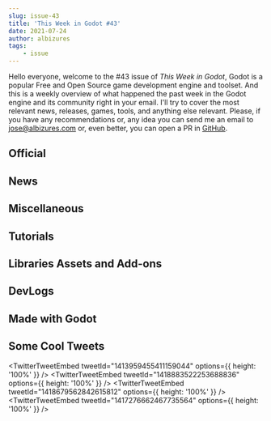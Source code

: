 ```yaml
---
slug: issue-43
title: 'This Week in Godot #43'
date: 2021-07-24
author: albizures
tags:
	- issue
---
```


Hello everyone, welcome to the #43 issue of _This Week in Godot_, Godot is a popular Free and Open Source game development engine and toolset. And this is a weekly overview of what happened the past week in the Godot engine and its community right in your email. I'll try to cover the most relevant news, releases, games, tools, and anything else relevant. Please, if you have any recommendations or, any idea you can send me an email to jose@albizures.com or, even better, you can open a PR in [GitHub](https://github.com/albizures/ThisWeekInGodot).

## Official

<Card
	author="Godot Engine"
	link="https://godotengine.org/article/about-godot4-vulkan-gles3-and-gles2"
	section="Official"
	label="About Godot 4, Vulkan, GLES3 and GLES2"
	description="As the alpha of Godot 4.0 comes closer and closer, we wanted to spend some words to clarify the direction that Godot 4 has taken in regard of rendering back-ends."
	publisher="Godot Engine"
	icon="https://godotengine.org/themes/godotengine/assets/favicon.png"
	cover="https://godotengine.org/storage/app/uploads/public/60f/438/4ca/60f4384ca5805220006247.png"
	date="2021-07-18T09:00:00.000Z"
/>

<Card
	author="Godot Engine"
	link="https://godotengine.org/article/godot-showcase-garden-path-developer-talks-about-his-experience"
	section="Official"
	label="Godot Showcase - The Garden Path developer talks about his experience"
	description="This week, we are interviewing Louis Durrant about his game The Garden Path. It will be released in Autumn/Winter 2021 for Windows, macOS and Linux."
	publisher="Godot Engine"
	icon="https://godotengine.org/themes/godotengine/assets/favicon.png"
	cover="https://godotengine.org/storage/app/uploads/public/60f/9a7/b1e/60f9a7b1eb0ca060142976.jpg"
	date="2021-07-22T09:00:00.000Z"
/>

## News

<Card
	author="Vinny Guerrero"
	link="https://twitter.com/viniguerrero/status/1417891278138875915"
	section="News"
	label="Godot Exporter: Finally added support for iOS Builds (XcodeProj) and HTML5"
	description=""
	publisher="Twitter"
	icon="https://abs.twimg.com/responsive-web/client-web/icon-ios.b1fc7275.png"
	cover="https://github.com/vini-guerrero/godot-exporter/raw/master/screenshots/Artifacts.png?raw=true"
	date="2021-07-21T09:00:00.000Z"
/>

<Card
	author="godotengine"
	link="https://github.com/godotengine/godot-proposals/issues/3003"
	section="News"
	label="Improve “Instantiate Child Scene” popup. · Issue #3003 · godotengine/godot-proposals"
	description='Describe the project you are working on FPS Demo Describe the problem or limitation you are having in your project The "Instantiate Child Scene" popup works almost well because of the sea...'
	publisher="GitHub"
	icon="https://github.com/windows-tile.png"
	cover="https://opengraph.githubassets.com/ffae7b8e061ad9835dae8c6f2000d0541d2b2298dbd2b2a9beea5cbad78f8d57/godotengine/godot-proposals/issues/3003"
	date="2021-07-17T09:00:00.000Z"
/>

## Miscellaneous

<Card
	author="Mean Gene Hacks"
	link="https://youtu.be/-vvxBWVXxe4"
	section="Miscellaneous"
	label="Godot vs. Unity Part 2: Pushing each Engine to its Limits!"
	description="This video is 2nd episode where we push Godot 3.3.2 to the very limits by removing the overhead of the Nodes and implementing a PhysicsServer. We try various..."
	publisher="YouTube"
	icon="https://www.youtube.com/s/desktop/1802aa0e/img/favicon_144x144.png"
	cover="https://i.ytimg.com/vi/-vvxBWVXxe4/maxresdefault.jpg"
	date="2021-07-23T00:00:00.000Z"
/>

<Card
	author="Everything and Nothing Dev"
	link="https://youtu.be/KM72QaC5yiA"
	section="Miscellaneous"
	label="Godot 4.0 AAA Graphics? “The Junk Shop”"
	description="I tried porting a Blender demo scene to Godot to see how it goes."
	publisher="YouTube"
	icon="https://www.youtube.com/s/desktop/1802aa0e/img/favicon_144x144.png"
	cover="https://i.ytimg.com/vi/KM72QaC5yiA/hqdefault.jpg"
	date="2021-07-21T00:00:00.000Z"
/>

<Card
	author="CodingKaiju"
	link="https://youtu.be/GRa3OdJf7oE"
	section="Miscellaneous"
	label="Godot’s Quarterly Health Checkup"
	description=""
	publisher="YouTube"
	icon="https://www.youtube.com/s/desktop/1802aa0e/img/favicon_144x144.png"
	cover="https://i.ytimg.com/vi/GRa3OdJf7oE/maxresdefault.jpg"
	date="2021-07-23T00:00:00.000Z"
/>

<Card
	author="Gamefromscratch"
	link="https://youtu.be/TLh-EJ_jMq4"
	section="Miscellaneous"
	label="Godot 4 Is Now Vulkan Only - No OpenGL Support"
	description="Godot have just announced that Godot 4 is only going to support Vulkan out of the box. There will not be support for OpenGL ES, which will hopefully be adde..."
	publisher="YouTube"
	icon="https://www.youtube.com/s/desktop/1802aa0e/img/favicon_144x144.png"
	cover="https://i.ytimg.com/vi/TLh-EJ_jMq4/maxresdefault.jpg"
	date="2021-07-19T00:00:00.000Z"
/>

## Tutorials

<Card
	author="ContentWonder"
	link="https://youtu.be/ESxRKqdu34M"
	section="Tutorials"
	label="How to Create a Simple Popup Menu in Godot"
	description="In this video you will learn how to create a simple popup menu in Godot."
	publisher="YouTube"
	icon="https://www.youtube.com/s/desktop/1802aa0e/img/favicon_144x144.png"
	cover="https://i.ytimg.com/vi/ESxRKqdu34M/hqdefault.jpg"
	date="2021-07-23T00:00:00.000Z"
/>

<Card
	author="PlayWithFurcifer"
	link="https://youtu.be/0CxzLxgJ2Sw"
	section="Tutorials"
	label="13 Things We Wish We Knew Earlier | Godot Engine Tutorial"
	description="These 13 tricks and features are helpful for anyone developing with Godot!"
	publisher="YouTube"
	icon="https://www.youtube.com/s/desktop/1802aa0e/img/favicon_144x144.png"
	cover="https://i.ytimg.com/vi/0CxzLxgJ2Sw/hqdefault.jpg"
	date="2021-07-18T00:00:00.000Z"
/>

<Card
	author="Delano Lourenco"
	link="https://youtu.be/suAXTmzDJ1s"
	section="Tutorials"
	label="Make the Minecraft Menu from scratch | Godot Tutorial"
	description="In this video you will learn how to make the Minecraft Menu from scratch in Godot 3.3.2."
	publisher="YouTube"
	icon="https://www.youtube.com/s/desktop/1802aa0e/img/favicon_144x144.png"
	cover="https://i.ytimg.com/vi/suAXTmzDJ1s/maxresdefault.jpg"
	date="2021-07-23T00:00:00.000Z"
/>

<Card
	author="Dicode"
	link="https://youtu.be/uvuxAT1XoRs"
	section="Tutorials"
	label="Every Type of Progress Bar available in Godot | Dicode"
	description="No matter what game you are creating you will need to make a progress bar. Progress bar are not just limited to health bars but can be use in many others way..."
	publisher="YouTube"
	icon="https://www.youtube.com/s/desktop/1802aa0e/img/favicon_144x144.png"
	cover="https://i.ytimg.com/vi/uvuxAT1XoRs/maxresdefault.jpg"
	date="2021-07-22T00:00:00.000Z"
/>

<Card
	author="Chance. E"
	link="https://youtu.be/EHFUS95FKEo"
	section="Tutorials"
	label="Godot Softbody In 2D"
	description="Just a little squishy boi in Godot."
	publisher="YouTube"
	icon="https://www.youtube.com/s/desktop/1802aa0e/img/favicon_144x144.png"
	cover="https://i.ytimg.com/vi/EHFUS95FKEo/maxresdefault.jpg"
	date="2021-07-22T00:00:00.000Z"
/>

<Card
	author="Arith metic"
	link="https://youtu.be/nhCJhLisXcg"
	section="Tutorials"
	label="Using setget in Godot - Godot Tutorial"
	description="A Short Tutorial covering how to set up getters and setters in Godot using the setget keyword in Godot."
	publisher="YouTube"
	icon="https://www.youtube.com/s/desktop/1802aa0e/img/favicon_144x144.png"
	cover="https://i.ytimg.com/vi/nhCJhLisXcg/maxresdefault.jpg"
	date="2021-07-20T00:00:00.000Z"
/>

<Card
	author="Nesi"
	link="https://youtu.be/p9NB_pO9u14"
	section="Tutorials"
	label="How to Make Parallax Backgrounds in Godot."
	description="This is how to use the ParallaxBackground and ParallaxLayer nodes in the Godot engine."
	publisher="YouTube"
	icon="https://www.youtube.com/s/desktop/1802aa0e/img/favicon_144x144.png"
	cover="https://i.ytimg.com/vi/p9NB_pO9u14/maxresdefault.jpg"
	date="2021-07-20T00:00:00.000Z"
/>

<Card
	author="Arcane Energy"
	link="https://youtu.be/1u4817DKvb8"
	section="Tutorials"
	label="NinePatchRect - Godot Tutorial"
	description="Learn how to create scalable panels and text boxes using the NinePatchRect in Godot."
	publisher="YouTube"
	icon="https://www.youtube.com/s/desktop/1802aa0e/img/favicon_144x144.png"
	cover="https://i.ytimg.com/vi/1u4817DKvb8/maxresdefault.jpg"
	date="2021-07-20T00:00:00.000Z"
/>

<Card
	author="Solo CodeNet"
	link="https://youtu.be/VYR34kgvzeo"
	section="Tutorials"
	label="Godot: Area Spikes with tilemap"
	description=""
	publisher="YouTube"
	icon="https://www.youtube.com/s/desktop/1802aa0e/img/favicon_144x144.png"
	cover="https://i.ytimg.com/vi/VYR34kgvzeo/maxresdefault.jpg"
	date="2021-07-19T00:00:00.000Z"
/>

<Card
	author="scriptblocks"
	link="https://youtu.be/6r-Ti1chPvc"
	section="Tutorials"
	label="Recreate Stardew Valley in Godot : Dialog"
	description="Tutorial on recreating the Stardew Valley Dialog in Godot"
	publisher="YouTube"
	icon="https://www.youtube.com/s/desktop/1802aa0e/img/favicon_144x144.png"
	cover="https://i.ytimg.com/vi/6r-Ti1chPvc/hqdefault.jpg"
	date="2021-07-19T00:00:00.000Z"
/>

<Card
	author="RobThePole"
	link="https://youtu.be/MSAmebNNNyk"
	section="Tutorials"
	label="Godot Platformer Tutorial Episode 12"
	description="Video series in which I will cover the basics of creating a platformer game.In this video we are going to change it so the baseLevel uses the new coin the ne..."
	publisher="YouTube"
	icon="https://www.youtube.com/s/desktop/1802aa0e/img/favicon_144x144.png"
	cover="https://i.ytimg.com/vi/MSAmebNNNyk/maxresdefault.jpg"
	date="2021-07-18T00:00:00.000Z"
/>

<Card
	author="xen"
	link="https://youtu.be/Q2iWDNq5PaU"
	section="Tutorials"
	label="How to make Minecraft-style voxel terrain in Godot in 45 minutes (Tutorial)"
	description=""
	publisher="YouTube"
	icon="https://www.youtube.com/s/desktop/1802aa0e/img/favicon_144x144.png"
	cover="https://i.ytimg.com/vi/Q2iWDNq5PaU/maxresdefault.jpg"
	date="2021-07-17T00:00:00.000Z"
/>

<Card
	author="MoTaiGik Studio"
	link="https://youtu.be/CJFOnjDHqBs"
	section="Tutorials"
	label="Godot spring bone and apply to be hair physics"
	description="I enhance my jiggle bone previously I made to be a spring bone system.In this video I demonstrate how I use it as a hair physics"
	publisher="YouTube"
	icon="https://www.youtube.com/s/desktop/97f78af5/img/favicon_144x144.png"
	cover="https://i.ytimg.com/vi/CJFOnjDHqBs/maxresdefault.jpg"
	date="2021-07-18T00:00:00.000Z"
/>

<Card
	author="Gawe Game"
	link="https://youtu.be/vjOWl3c4OFQ"
	section="Tutorials"
	label="Bikin title screen dan transisi scene - Bagian #17: Gawe Game Platformer 2D"
	description="Video ke-17 dan video terakhir dari seri tutorial pembuatan game platformer 2D dengan Godot."
	publisher="YouTube"
	icon="https://www.youtube.com/s/desktop/1802aa0e/img/favicon_144x144.png"
	cover="https://i.ytimg.com/vi/vjOWl3c4OFQ/hqdefault.jpg"
	date="2021-07-17T00:00:00.000Z"
/>

<Card
	author="GDQuest"
	link="https://youtu.be/Kt5leCS8e8M"
	section="Tutorials"
	label="Godot GDScript Pro Tips"
	description=""
	publisher="YouTube"
	icon="https://www.youtube.com/s/desktop/1802aa0e/img/favicon_144x144.png"
	cover="https://i.ytimg.com/vi/Kt5leCS8e8M/hqdefault.jpg"
	date="2021-07-20T00:00:00.000Z"
/>

<Card
	author="Nevoski Studios"
	link="https://youtu.be/Z_AZWeqBYC4"
	section="Tutorials"
	label="Water Reflection Effect with No Code - Godot Tutorial"
	description="A simple reflection effect that doesn’t need code or shaders."
	publisher="YouTube"
	icon="https://www.youtube.com/s/desktop/1802aa0e/img/favicon_144x144.png"
	cover="https://i.ytimg.com/vi/Z_AZWeqBYC4/maxresdefault.jpg"
	date="2021-07-17T00:00:00.000Z"
/>

<Card
	author="Destus Gamez"
	link="https://youtu.be/1pBqFFiyfS4"
	section="Tutorials"
	label="Slow Motion Effect In Godot"
	description="Yo! In this video your gonna learn how to make a sloe motion effect in godot. By the end of the video you would have acquired a new effect to juice up your g..."
	publisher="YouTube"
	icon="https://www.youtube.com/s/desktop/1802aa0e/img/favicon_144x144.png"
	cover="https://i.ytimg.com/vi/1pBqFFiyfS4/hqdefault.jpg"
	date="2021-07-21T00:00:00.000Z"
/>

## Libraries Assets and Add-ons

<Card
	author="arlez80"
	link="https://godotshaders.com/shader/procedural-bamboo-shader/"
	section="Libraries Assets and Add-ons"
	label="Procedural Bamboo Shader"
	description="A procedural bamboo shader."
	publisher="Godot Shaders"
	icon="https://godotshaders.com/wp-content/uploads/2021/01/favicon.png"
	cover="https://godotshaders.com/wp-content/uploads/2021/01/bamboo.jpg"
	date="2021-07-20T11:19:27.000Z"
/>

<Card
	author="NekotoArts"
	link="https://godotshaders.com/shader/parallax-ice-for-fake-depth-to-plane-meshes/"
	section="Libraries Assets and Add-ons"
	label="Parallax Ice | Depth effect"
	description=""
	publisher="Godot Shaders"
	icon="https://godotshaders.com/wp-content/uploads/2021/01/favicon.png"
	cover="http://godotshaders.com/wp-content/uploads/2021/01/Screenshot-2021-07-19-184008.jpg"
	date="2021-07-23T14:40:06.000Z"
/>

<Card
	author="davidbasile"
	link="https://godotengine.org/asset-library/asset/1005"
	section="Libraries Assets and Add-ons"
	label="Ezd Interpolation"
	description="Ezd is a simple asset that allows you to easily create eased interpolations. You can use it for animations, movement, fade, i.e., polish for your game."
	publisher="Godot Asset Library"
	icon="https://godotengine.org/themes/godotengine/assets/favicon.png"
	cover="https://raw.githubusercontent.com/DavidBF16/ezd-interpolation/main/ezd-logo.png"
	date="2021-07-22"
/>

<Card
	author="Perfoon"
	link="https://godotengine.org/asset-library/asset/976"
	section="Libraries Assets and Add-ons"
	label="Multirun"
	description="Multirun allows starting multiple game instances at once."
	publisher="Godot Asset Library"
	icon="https://godotengine.org/themes/godotengine/assets/favicon.png"
	cover="https://github.com/perfoon/Multirun/raw/main/screenshots/MultirunIcon.png"
	date="2021-07-21"
/>

<Card
	author="AndreMicheletti"
	link="https://godotengine.org/asset-library/asset/1001"
	section="Libraries Assets and Add-ons"
	label="Agones SDK Plugin"
	description="This plugin adds Agones SDK functionality to GDScript."
	publisher="Godot Asset Library"
	icon="https://godotengine.org/themes/godotengine/assets/favicon.png"
	cover="https://raw.githubusercontent.com/AndreMicheletti/godot-agones-sdk/master/agones-sdk-icon.png"
	date="2021-07-21"
/>

<Card
	author="Maujoe"
	link="https://godotengine.org/asset-library/asset/595"
	section="Libraries Assets and Add-ons"
	label="Visual Shader Node Library"
	description="A collection of additional shader nodes ( + examples) that can be used in the visual shader editor to achieve common tasks faster."
	publisher="Godot Asset Library"
	icon="https://godotengine.org/themes/godotengine/assets/favicon.png"
	cover="https://raw.githubusercontent.com/Maujoe/Godot-Visual-Shader-Node-Library/master/addons/visual_shader_node_library/icon.png"
	date="2021-07-21"
/>

## DevLogs

<Card
	author="Daniel Demski"
	link="https://youtu.be/15LTqvZtrMo"
	section="DevLogs"
	label="6D minecraft? - Aperiodic Voxel Game devlog#1"
	description="The intro music is aperiodic too, played by me on a broken cello. The rest of the background music was a public domain recording of Beethoven Sonata no. 1, p..."
	publisher="YouTube"
	icon="https://www.youtube.com/s/desktop/1802aa0e/img/favicon_144x144.png"
	cover="https://i.ytimg.com/vi/15LTqvZtrMo/hqdefault.jpg"
	date="2021-07-22T00:00:00.000Z"
/>

<Card
	author="Checkov Stuff"
	link="https://youtu.be/h02hs7U8rwI"
	section="DevLogs"
	label="Putting Worms in Organs - Failing to Meet a Deadline"
	description="I took some time to work on a game jam and ended up with this. I promise that sticking the worms in organs makes more sense in context.... well, it will eve..."
	publisher="YouTube"
	icon="https://www.youtube.com/s/desktop/1802aa0e/img/favicon_144x144.png"
	cover="https://i.ytimg.com/vi/h02hs7U8rwI/maxresdefault.jpg"
	date="2021-07-21T00:00:00.000Z"
/>

<Card
	author="DevDuck"
	link="https://youtu.be/QZd-NFsF4wg"
	section="DevLogs"
	label="Building Equippable Gear for my Marine Biologist RPG!"
	description="Welcome to another devlog for Dauphin! In this episode I end up creating Dauphin’s first piece of wearable equipment - but not before making a tough decision..."
	publisher="YouTube"
	icon="https://www.youtube.com/s/desktop/1802aa0e/img/favicon_144x144.png"
	cover="https://i.ytimg.com/vi/QZd-NFsF4wg/hqdefault.jpg"
	date="2021-07-18T00:00:00.000Z"
/>

<Card
	author="John Ivess"
	link="https://youtu.be/Dsr8vzUTdTQ"
	section="DevLogs"
	label="Barking Irons is CONTINUED! | Devlog #1"
	description="Barking Irons is continued, and this video is the first devlog about it!Current development, future plans, and exciting announcements - all of it in this sho..."
	publisher="YouTube"
	icon="https://www.youtube.com/s/desktop/1802aa0e/img/favicon_144x144.png"
	cover="https://i.ytimg.com/vi/Dsr8vzUTdTQ/hqdefault.jpg"
	date="2021-07-17T00:00:00.000Z"
/>

<Card
	author="OraNN"
	link="https://youtu.be/5d9s4b_WM-8"
	section="DevLogs"
	label="Astreterre - Devlog 04 - English Version - Log Console"
	description=""
	publisher="YouTube"
	icon="https://www.youtube.com/s/desktop/1802aa0e/img/favicon_144x144.png"
	cover="https://i.ytimg.com/vi/5d9s4b_WM-8/maxresdefault.jpg"
	date="2021-07-22T00:00:00.000Z"
/>

<Card
	author="Quantum Code"
	link="https://youtu.be/KdOF7aUNgd8"
	section="DevLogs"
	label="Redesigning my entire 2D City Builder ! (ReignScape #Devlog 1)"
	description="Second IndieGame Devlog for ReignScape: An original and unique 2D strategy /city builder game made with Godot Engine C# and C"
	publisher="YouTube"
	icon="https://www.youtube.com/s/desktop/1802aa0e/img/favicon_144x144.png"
	cover="https://i.ytimg.com/vi/KdOF7aUNgd8/maxresdefault.jpg"
	date="2021-07-16T00:00:00.000Z"
/>

## Made with Godot

<Card
	author="argosopentech"
	link="https://github.com/argosopentech/Conquest"
	section="Made with Godot"
	label="Conquest: Risk-like game in Godot"
	description="Conquest is an online open source strategy game, very similar to RISK."
	publisher="GitHub"
	icon="https://github.com/windows-tile.png"
	cover="https://opengraph.githubassets.com/3b87b220c099ea2ea169692696c4cded1632160c01f5b8634ce70cfca2511b4b/argosopentech/Conquest"
	date="2021-07-24T09:00:00.000Z"
/>

<Card
	author="MrBlack"
	link="https://mrblack-619992.itch.io/hangtogether"
	section="Made with Godot"
	label="HangTogether"
	description="Its Hangman, but with your Friends!"
	publisher="itch.io"
	icon="https://img.itch.zone/aW1nLzY1MDg2NTIuanBn/32x32%23/ey7pAR.jpg"
	cover="https://img.itch.zone/aW1nLzY1MDg2NTIuanBn/original/fzzI2g.jpg"
	date="2021-07-19T11:49:18.519Z"
/>

<Card
	author="rainedoe"
	link="https://rainedoe.itch.io/creature-in-the-glass"
	section="Made with Godot"
	label="Creature in the Glass"
	description="Free them from the lost machine."
	publisher="itch.io"
	icon="https://img.itch.zone/aW1nLzY1Mjg0NzAuZ2lm/32x32%23m/zOu%2BJm.gif"
	cover="https://img.itch.zone/aW1nLzY1Mjg0NzAuZ2lm/original/APOJsy.gif"
	date="2021-07-21T11:49:19.558Z"
/>

<Card
	author="Bananamanhatguy"
	link="https://youtu.be/uqJgJUO2eq4"
	section="Made with Godot"
	label="Bananaguy Trailer"
	description="This is a trailer for the release of Bananaguy! Bananaguy is a pretty hard platforming game, with a colorful world to explore and a simple moveset with depth ..."
	publisher="YouTube"
	icon="https://www.youtube.com/s/desktop/1802aa0e/img/favicon_144x144.png"
	cover="https://i.ytimg.com/vi/uqJgJUO2eq4/maxresdefault.jpg"
	date="2021-07-18T00:00:00.000Z"
/>

<Card
	author="Greaby"
	link="https://greaby.itch.io/possession-attaque-du-cravasite"
	section="Made with Godot"
	label="Possession : L’attaque du cravasite"
	description="Un seul but : les posséder tous !"
	publisher="itch.io"
	icon="https://img.itch.zone/aW1nLzY0Nzg3NjguanBn/32x32%23/CEM5Kz.jpg"
	cover="https://img.itch.zone/aW1nLzY0Nzg3NjguanBn/original/0wgtIi.jpg"
	date="2021-07-12T11:49:21.143Z"
/>

<Card
	author="janglee"
	link="https://janglee.itch.io/earth-is-flat"
	section="Made with Godot"
	label="Earth is Flat"
	description="Move inside a surface of a cube and find your way to the next level."
	publisher="itch.io"
	icon="https://img.itch.zone/aW1nLzI4MzQ4MDgucG5n/32x32%23/XrSFsE.png"
	cover="https://img.itch.zone/aW1nLzI4MzQ4MDUucG5n/original/UQSXr4.png"
	date="2020-07-24T11:49:22.134Z"
/>

<Card
	author="dnslv"
	link="https://dnslv.itch.io/pixelizer"
	section="Made with Godot"
	label="Pixelizer //Godot Screen Shader Experiment"
	description="Play in your browser"
	publisher="itch.io"
	icon="https://img.itch.zone/aW1nLzY0NzYzNTYucG5n/32x32%23/Ytk930.png"
	cover="https://img.itch.zone/aW1nLzY0NzYzNTYucG5n/original/twd0XO.png"
	date="2021-07-12T11:49:23.072Z"
/>

<Card
	author="IndieDevsHut"
	link="https://youtu.be/bDfNkgN_jlo"
	section="Made with Godot"
	label="Made with Godot 43"
	description="Best content compiled from twitter from the past week"
	publisher="YouTube"
	icon="https://www.youtube.com/s/desktop/1802aa0e/img/favicon_144x144.png"
	cover="https://i.ytimg.com/vi/bDfNkgN_jlo/maxresdefault.jpg"
	date="2021-07-17T00:00:00.000Z"
/>

<Card
	author="Whisker Games"
	link="https://domenico-labaki.itch.io/polygon-swap"
	section="Made with Godot"
	label="Polygon Swap"
	description="A puzzle game about swapping polygons"
	publisher="itch.io"
	icon="https://img.itch.zone/aW1nLzY1ODIzOTQucG5n/32x32%23/fbrOaJ.png"
	cover="https://img.itch.zone/aW1nLzY1ODIzOTQucG5n/original/EOrNCD.png"
	date="2021-07-24T11:26:29.657Z"
/>

<Card
	author="AsaharaID"
	link="https://sussyety.itch.io/dua"
	section="Made with Godot"
	label="DUA by sussyety"
	description="A short platformer game"
	publisher="itch.io"
	icon="https://img.itch.zone/aW1nLzY1NzYxOTcucG5n/32x32%23/nik4TL.png"
	cover="https://img.itch.zone/aW1nLzY1NzYxOTcucG5n/original/P2Su4N.png"
	date="2021-07-23T16:49:33.812Z"
/>

<Card
	author="ruinerr"
	link="https://ruinerr.itch.io/bloop"
	section="Made with Godot"
	label="Bloop"
	description="A magical musical journey for a random block guy to bloop on note blocks!"
	publisher="itch.io"
	icon="https://img.itch.zone/aW1nLzY1ODA3NTQucG5n/32x32%23/zQrYMp.png"
	cover="https://img.itch.zone/aW1nLzY1ODA3NTQucG5n/original/UZoN3Z.png"
	date="2021-07-24T09:49:34.785Z"
/>

<Card
	author="Milan"
	link="https://milanvarady.itch.io/kron"
	section="Made with Godot"
	label="Kron"
	description="A game about slowing time and dodging walls"
	publisher="itch.io"
	icon="https://img.itch.zone/aW1nLzY1NTM5MjgucG5n/32x32%23/VXaSew.png"
	cover="https://img.itch.zone/aW1nLzY1NTM5MjgucG5n/original/L%2FuaiJ.png"
	date="2021-07-22T11:49:40.826Z"
/>

<Card
	author="ScarfRavenStudios"
	link="https://scarfravenstudios.itch.io/the-vengance-of-chickens"
	section="Made with Godot"
	label="The Vengeance of Chickens"
	description="The forces of good and evil are fighting! Take ’em all out for a high score!"
	publisher="itch.io"
	icon="https://img.itch.zone/aW1nLzY1NzIxMjAucG5n/32x32%23/CH2G3i.png"
	cover="https://img.itch.zone/aW1nLzY1NzIxMTQucG5n/original/4hqDca.png"
	date="2021-07-23T11:49:47.166Z"
/>

## Some Cool Tweets

<TwitterTweetEmbed
	tweetId="1413959455411159044"
	options={{ height: '100%' }}
/>
<TwitterTweetEmbed
	tweetId="1418883522253688836"
	options={{ height: '100%' }}
/>
<TwitterTweetEmbed
	tweetId="1418679562842615812"
	options={{ height: '100%' }}
/>
<TwitterTweetEmbed
	tweetId="1417276662467735564"
	options={{ height: '100%' }}
/>
